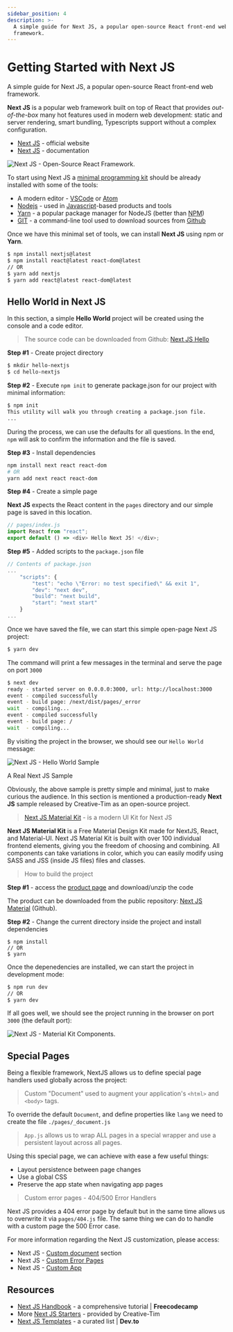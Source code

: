 ```yaml
---
sidebar_position: 4
description: >-
  A simple guide for Next JS, a popular open-source React front-end web
  framework.
---
```


# Getting Started with Next JS

<SubHeading>A simple guide for Next JS, a popular open-source React front-end web framework.</SubHeading>

**Next JS** is a popular web framework built on top of React that provides _out-of-the-box_ many hot features used in modern web development: static and server rendering, smart bundling, Typescripts support without a complex configuration.

- [Next JS](https://nextjs.org/) - official website
- [Next JS](https://nextjs.org/docs) - documentation

![Next JS - Open-Source React Framework.](../../../static/assets/next-js-react-framework.jpg)

To start using Next JS a [minimal programming kit](../tutorials/minimal-programming-kit.md) should be already installed with some of the tools:

- A modern editor - [VSCode](https://code.visualstudio.com/) or [Atom](https://atom.io/)
- [Nodejs](https://nodejs.org/en/) - used in [Javascript](https://developer.mozilla.org/en-US/docs/Web/JavaScript)-based products and tools
- [Yarn](https://yarnpkg.com/) - a popular package manager for NodeJS (better than [NPM](https://www.npmjs.com/))
- [GIT](https://git-scm.com/) - a command-line tool used to download sources from [Github](https://github.com/)

Once we have this minimal set of tools, we can install **Next JS** using npm or **Yarn**.

```bash
$ npm install nextjs@latest
$ npm install react@latest react-dom@latest
// OR
$ yarn add nextjs
$ yarn add react@latest react-dom@latest
```

## Hello World in Next JS

In this section, a simple **Hello World** project will be created using the console and a code editor.

> The source code can be downloaded from Github: [Next JS Hello](https://github.com/app-generator/hello-world-next-js)

**Step #1** - Create project directory

```bash
$ mkdir hello-nextjs
$ cd hello-nextjs
```

**Step #2** - Execute `npm init` to generate package.json for our project with minimal information:

```bash
$ npm init
This utility will walk you through creating a package.json file.
...
```

During the process, we can use the defaults for all questions. In the end, `npm` will ask to confirm the information and the file is saved.

**Step #3** - Install dependencies

```bash
npm install next react react-dom
# OR
yarn add next react react-dom
```

**Step #4** - Create a simple page

**Next JS** expects the React content in the `pages` directory and our simple page is saved in this location.

```javascript
// pages/index.js
import React from "react";
export default () => <div> Hello Next JS! </div>;
```

**Step #5** - Added scripts to the `package.json` file

```javascript
// Contents of package.json
...
    "scripts": {
        "test": "echo \"Error: no test specified\" && exit 1",
        "dev": "next dev",
        "build": "next build",
        "start": "next start"
    }
...
```

Once we have saved the file, we can start this simple open-page Next JS project:

```bash
$ yarn dev
```

The command will print a few messages in the terminal and serve the page on port `3000`

```bash
$ next dev
ready - started server on 0.0.0.0:3000, url: http://localhost:3000
event - compiled successfully
event - build page: /next/dist/pages/_error
wait  - compiling...
event - compiled successfully
event - build page: /
wait  - compiling...
```

By visiting the project in the browser, we should see our `Hello World` message:

![Next JS - Hello World Sample ](../../../static/assets/next-js-hello-world.jpg)

A Real Next JS Sample

Obviously, the above sample is pretty simple and minimal, just to make curious the audience. In this section is mentioned a production-ready **Next JS** sample released by Creative-Tim as an open-source project.

> [Next JS Material Kit](https://bit.ly/37l2piJ) - is a modern UI Kit for Next JS

**Next JS Material Kit** is a Free Material Design Kit made for NextJS, React, and Material-UI. Next JS Material Kit is built with over 100 individual frontend elements, giving you the freedom of choosing and combining. All components can take variations in color, which you can easily modify using SASS and JSS (inside JS files) files and classes.

> How to build the project

**Step #1** - access the [product page](https://bit.ly/37l2piJ) and download/unzip the code

The product can be downloaded from the public repository: [Next JS Material](https://github.com/creativetimofficial/nextjs-material-kit) (Github).

**Step #2** - Change the current directory inside the project and install dependencies

```
$ npm install
// OR
$ yarn
```

Once the depenedencies are installed, we can start the project in development mode:

```bash
$ npm run dev
// OR
$ yarn dev
```

If all goes well, we should see the project running in the browser on port `3000` (the default port):

![Next JS - Material Kit Components.](../../../static/assets/next-js-material-kit-components.jpg)

## Special Pages

Being a flexible framework, NextJS allows us to define special page handlers used globally across the project:

> Custom "Document" used to augment your application's `<html>` and `<body>` tags.

To override the default `Document`, and define properties like `lang` we need to create the file `./pages/_document.js`

> `App.js` allows us to wrap ALL pages in a special wrapper and use a persistent layout across all pages.

Using this special page, we can achieve with ease a few useful things:

- Layout persistence between page changes
- Use a global CSS
- Preserve the app state when navigating app pages

> Custom error pages - 404/500 Error Handlers

Next JS provides a 404 error page by default but in the same time allows us to overwrite it via `pages/404.js` file. The same thing we can do to handle with a custom page the 500 Error case.

For more information regarding the Next JS customization, please access:

- Next JS - [Custom document](https://nextjs.org/docs/advanced-features/custom-document) section
- Next JS - [Custom Error Pages](https://nextjs.org/docs/advanced-features/custom-error-page)
- Next JS - [Custom App](https://nextjs.org/docs/advanced-features/custom-app)

## Resources

- [Next JS Handbook](https://www.freecodecamp.org/news/the-next-js-handbook/) - a comprehensive tutorial | **Freecodecamp**
- More [Next JS Starters](https://bit.ly/3noTq5Q) - provided by Creative-Tim
- [Next JS Templates](https://dev.to/sm0ke/next-js-templates-a-curated-list-56fo) - a curated list | **Dev.to**
